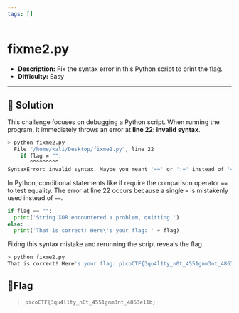 ---
tags: []
---
# fixme2.py

- **Description:** Fix the syntax error in this Python script to print the flag.
- **Difficulty:** Easy

---

## 🔎 Solution
This challenge focuses on debugging a Python script. When running the program, it immediately throws an error at **line 22: invalid syntax**.  
```bash
> python fixme2.py  
  File "/home/kali/Desktop/fixme2.py", line 22
    if flag = "":
       ^^^^^^^^^
SyntaxError: invalid syntax. Maybe you meant '==' or ':=' instead of '='?
```

In Python, conditional statements like if require the comparison operator `==` to test equality. 
The error at line 22 occurs because a single `=` is mistakenly used instead of `==`.
```python
if flag == "":
  print('String XOR encountered a problem, quitting.')
else:
  print('That is correct! Here\'s your flag: ' + flag)
```
Fixing this syntax mistake and rerunning the script reveals the flag.
```bash
> python fixme2.py  
That is correct! Here's your flag: picoCTF{3qu4l1ty_n0t_4551gnm3nt_4863e11b}
```

## 🚩Flag
> `picoCTF{3qu4l1ty_n0t_4551gnm3nt_4863e11b}`
